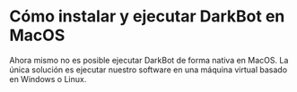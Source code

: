 # Cómo instalar y ejecutar DarkBot en MacOS

Ahora mismo no es posible ejecutar DarkBot de forma nativa en MacOS. La única solución es ejecutar nuestro software en una máquina virtual basado en Windows o Linux.